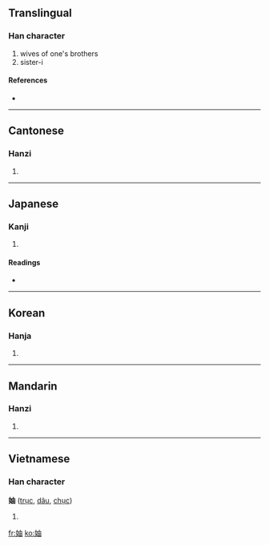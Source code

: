 ==Translingual==

===Han character===
{{Han char|rn=38|rad=女|as=05|sn=8|four=4546<sub>0</sub>|canj=女中田 (VLW)}}

# wives of one's brothers
# sister-i

====References====
* {{Han ref|kx=0257.160|dkj=06125|dj=0522.120|hdz=21037.030|uh=59AF|ud=22959|bh=A96F|bd=43375}}

----

==Cantonese==

===Hanzi===
{{yue-hanzi|jyut=|y=juk6}}

# {{defn|Cantonese}}

----

==Japanese==

===Kanji===
{{ja-kanji|grade=|rs=女05}}

# {{defn|Japanese}}

====Readings====
* {{ja-readings|on=[[ちゅう]] (chū), [[じく]] (jiku), [[ろく]] (roku), [[とく]] (toku), [[どく]] (doku)|kun=[[あいよめ]] (aiyome), [[うごく]] (ugoku), [[さわぐ]] (sawagu), [[いたむ]] (itamu)}}

----

==Korean==

===Hanja===
{{ko-hanja|hangeul=축|rv=chuk|mr=ch'uk}}

# {{defn|Korean}}

----

==Mandarin==

===Hanzi===
{{cmn-hanzi|pin=[[zhóu]] ([[zhou2]]), [[zhú]] ([[zhu2]])|wg=chou<sup>2</sup>, chu<sup>2</sup>}}

# {{defn|Mandarin}}

----

==Vietnamese==

===Han character===
'''妯''' ([[trục]], [[dâu]], [[chục]])

# {{defn|Vietnamese}}

[[fr:妯]]
[[ko:妯]]